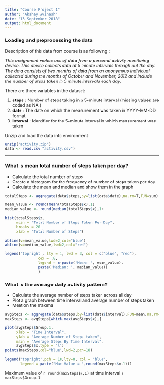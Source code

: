 ```yaml
---
title: "Course Project 1"
author: "Akshay Avinash"
date: "13 September 2018"
output: html_document
---
```


### Loading and preprocessing the data  

Description of this data from course is as following :  
  
*This assignment makes use of data from a personal activity monitoring device. This device collects data at 5 minute intervals through out the day. The data consists of two months of data from an anonymous individual collected during the months of October and November, 2012 and include the number of steps taken in 5 minute intervals each day.*  
  
There are three variables in the dataset:
  
1. **steps** : Number of steps taking in a 5-minute interval (missing values are coded as NA )
2. **date** : The date on which the measurement was taken in YYYY-MM-DD format
3. **interval** : Identifier for the 5-minute interval in which measurement was taken
  
Unzip and load the data into environment  
  
```r
unzip("activity.zip")
data <- read.csv("activity.csv")
```
  
---  
### What is mean total number of steps taken per day?  
  
- Calculate the total number of steps
- Create a histogram for the frequency of number of steps taken per day  
- Calculate the mean and median and show them in the graph  
  
```r
totalSteps <- aggregate(data$steps,by=list(data$date),na.rm=T,FUN=sum)

mean_value <- round(mean(totalSteps$x),1)
median_value <- round(median(totalSteps$x),1)

hist(totalSteps$x,
     main = "Total Number of Steps Taken Per Day",
     breaks = 20,
     xlab = "Total Number of Steps")

abline(v=mean_value,lwd=2,col="blue")
abline(v=median_value,lwd=2,col="red")

legend('topright', lty = 1, lwd = 3, col = c("blue", "red"),
               cex = .8, 
               legend = c(paste('Mean: ', mean_value),
               paste('Median: ', median_value))
               )
```
  

### What is the average daily activity pattern?  
  
- Calculate the average number of steps taken across all day
- Plot a graph between time interval and average number of steps taken 
- Mention the maxima

```r
avgSteps <- aggregate(data$steps,by=list(data$interval),FUN=mean,na.rm=T)
maxSteps <- avgSteps[which.max(avgSteps$x),]

plot(avgSteps$Group.1,
     xlab = "Time Interval",
     ylab = "Average Number of Steps taken",
     main = "Average Steps By Time Interval",
     avgSteps$x,type = "l")
points(maxSteps,col="blue",lwd=2,pch=18)

legend("topright",pch = 18,lty=0, col = "blue",
       legend = paste("Max Value = ",round(maxSteps$x,1)))
```

Maximum value of `r round(maxSteps$x,1)` at time interval `r maxSteps$Group.1`
